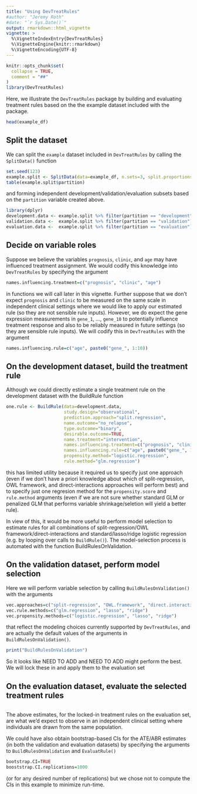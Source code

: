 ```yaml
---
title: "Using DevTreatRules"
#author: "Jeremy Roth"
#date: "`r Sys.Date()`"
output: rmarkdown::html_vignette
vignette: >
  %\VignetteIndexEntry{DevTreatRules}
  %\VignetteEngine{knitr::rmarkdown}
  %\VignetteEncoding{UTF-8}
---
```

```r
knitr::opts_chunk$set(
  collapse = TRUE,
  comment = "##"
)
library(DevTreatRules)
```
Here, we illustrate the `DevTreatRules` package by building and evaluating treatment rules based on the the example dataset included with the package.
```r
head(example_df)
```

## Split the dataset
We can split the `example` dataset included in `DevTreatRules` by calling the `SplitData()` function
```r
set.seed(123)
example.split <- SplitData(data=example_df, n.sets=3, split.proportions=c(0.5, 0.25, 0.25))
table(example.split$partition)
```
and forming independent development/validation/evaluation subsets based on the `partition` variable created above.
```r
library(dplyr)
development.data <- example.split %>% filter(partition == "development")
validation.data <-  example.split %>% filter(partition == "validation")
evaluation.data <-  example.split %>% filter(partition == "evaluation")
```
## Decide on variable roles
Suppose we believe the variables `prognosis`, `clinic`, and `age` may have influenced treatment assignment. We would codify this knowledge into `DevTreatRules` by specifying the argument
```r
names.influencing.treatment=c("prognosis", "clinic", "age")
```
in functions we will call later in this vignette. Further suppose that we don't expect `prognosis` and `clinic` to be measured on the same scale in independent clinical settings where we would like to apply our estimated rule (so they are not sensible rule inputs). However, we do expect the gene expression measurements in `gene_1`, ..., `gene_10` to potentially influence treatment response and also to be reliably measured in future settings (so they are sensible rule inputs). We will codify this in `DevTreatRules` with the argument
```r
names.influencing.rule=c("age", paste0("gene_", 1:10))
```

## On the development dataset, build the treatment rule
Although we could directly estimate a single treatment rule on the development dataset with the BuildRule function
```r
one.rule <- BuildRule(data=development.data,
                      study.design="observational",
                      prediction.approach="split.regression",
                      name.outcome="no_relapse",
                      type.outcome="binary",
                      desirable.outcome=TRUE,
                      name.treatment="intervention",
                      names.influencing.treatment=c("prognosis", "clinic", "age"),
                      names.influencing.rule=c("age", paste0("gene_", 1:10)),
                      propensity.method="logistic.regression",
                      rule.method="glm.regression")
```
this has limited utility because it required us to specify just one approach (even if we don't have a priori knowledge about which of split-regression, OWL framework, and direct-interactions approaches will perform best) and to specify just one regresion method for the `propensity.score` and `rule.method` arguments (even if we are not sure whether standard GLM or penalized GLM that performs variable shrinkage/seletion will yield a better rule).

In view of this, it would be more useful to perform model selection to estimate rules for all combinations of split-regression/OWL framework/direct-interactions and standard/lasso/ridge logistic regression (e.g. by looping over calls to `BuildRule()`). The model-selection process is automated with the function BuildRulesOnValidation.

## On the validation dataset, perform model selection
Here we will perform variable selection by calling `BuildRulesOnValidation()` with the arguments
```r
vec.approaches=c("split-regression", "OWL.framework", "direct.interactions")
vec.rule.methods=c("glm.regression", "lasso", "ridge")
vec.propensity.methods=c("logistic.regression", "lasso", "ridge")
```
that reflect the modeling choices currently supported by `DevTreatRules`, and are actually the default values of the arguments in `BuildRulesOnValidation()`.
```r
print("BuildRulesOnValidation")
```
So it looks like NEED TO ADD and NEED TO ADD might perform the best. We will lock these in and apply them to the evaluation set

## On the evaluation dataset, evaluate the selected treatment rules
```r

```
The above estimates, for the locked-in treatment rules on the evaluation set, are what we'd expect to observe in an independent clinical setting where individuals are drawn from the same population.

We could have also obtain bootstrap-based CIs for the ATE/ABR estimates (in both the validation and evaluation datasets) by specifying the arguments to `BuildRulesOnValidation` and `EvaluatRule()`
```r
bootstrap.CI=TRUE
booststrap.CI.replications=1000
```
(or for any desired number of replications) but we chose not to compute the CIs in this example to minimize run-time.
